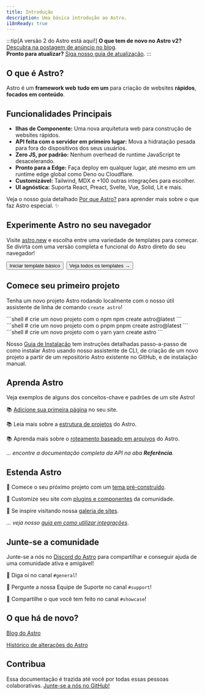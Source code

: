 ```yaml
---
title: Introdução
description: Uma básica introdução ao Astro.
i18nReady: true
---
```


:::tip[A versão 2 do Astro está aqui!]
**O que tem de novo no Astro v2?** [Descubra na postagem de anúncio no blog](https://astro.build/blog/astro-2/).  
**Pronto para atualizar?** [Siga nosso guia de atualização](/pt-br/guides/upgrade-to/v2/).
:::

<h2>O que é Astro?</h2>

Astro é um **framework web** **tudo em um** para criação de websites **rápidos**, **focados em conteúdo**.

## Funcionalidades Principais

- **Ilhas de Componente:** Uma nova arquitetura web para construção de websites rápidos.
- **API feita com o servidor em primeiro lugar:** Mova a hidratação pesada para fora do dispositivos dos seus usuários.
- **Zero JS, por padrão:** Nenhum overhead de runtime JavaScript te desacelerando.
- **Pronto para a Edge:** Faça deploy em qualquer lugar, até mesmo em um runtime edge global como Deno ou Cloudflare.
- **Customizável:** Tailwind, MDX e +100 outras integrações para escolher.
- **UI agnóstica:** Suporta React, Preact, Svelte, Vue, Solid, Lit e mais.

Veja o nosso guia detalhado [Por que Astro?](/pt-br/concepts/why-astro/) para aprender mais sobre o que faz Astro especial. ✨

## Experimente Astro no seu navegador

Visite [astro.new](https://astro.new/) e escolha entre uma variedade de templates para começar. Se divirta com uma versão completa e funcional do Astro direto do seu navegador!

<div style="display: flex; flex-wrap: wrap; gap: 0.5rem;">
    <Button href="https://astro.new/basics?on=stackblitz">Iniciar template básico</Button>
    <Button variant="outline" href="https://astro.new/">Veja todos os templates →</Button>
</div>

## Comece seu primeiro projeto

Tenha um novo projeto Astro rodando localmente com o nosso útil assistente de linha de comando `create astro`!

<PackageManagerTabs>
  <Fragment slot="npm">
  ```shell
  # crie um novo projeto com o npm
  npm create astro@latest
  ```
  </Fragment>
  <Fragment slot="pnpm">
  ```shell
  # crie um novo projeto com o pnpm
  pnpm create astro@latest
  ```
  </Fragment>
  <Fragment slot="yarn">
  ```shell
  # crie um novo projeto com o yarn
  yarn create astro
  ```
  </Fragment>
</PackageManagerTabs>

Nosso [Guia de Instalação](/pt-br/install/auto/) tem instruções detalhadas passo-a-passo de como instalar Astro usando nosso assistente de CLI, de criação de um novo projeto a partir de um repositório Astro existente no GitHub, e de instalação manual.


## Aprenda Astro

Veja exemplos de alguns dos conceitos-chave e padrões de um site Astro!

📚 [Adicione sua primeira página](/pt-br/core-concepts/astro-pages/) no seu site.

📚 Leia mais sobre a [estrutura de projetos](/pt-br/core-concepts/project-structure/) do Astro.

📚 Aprenda mais sobre o [roteamento baseado em arquivos](/pt-br/core-concepts/routing/) do Astro.

*... encontre a documentação completa da API na aba **Referência**.*


## Estenda Astro

🧰 Comece o seu próximo projeto com um [tema pré-construído](https://astro.build/themes).

🧰 Customize seu site com [plugins e componentes](https://astro.build/integrations/) da comunidade.

🧰 Se inspire visitando nossa [galeria de sites](https://astro.build/showcase).

*... veja nosso [guia em como utilizar integrações](/pt-br/guides/integrations-guide/)*.



## Junte-se a comunidade

Junte-se a nós no [Discord do Astro](https://astro.build/chat) para compartilhar e conseguir ajuda de uma comunidade ativa e amigável!

💬 Diga oi no canal `#general`!

💬 Pergunte a nossa Equipe de Suporte no canal `#support`!

💬 Compartilhe o que você tem feito no canal `#showcase`!


## O que há de novo?

[Blog do Astro](https://astro.build/blog/)

[Histórico de alterações do Astro](https://github.com/withastro/astro/blob/main/packages/astro/CHANGELOG.md)


## Contribua

Essa documentação é trazida até você por todas essas pessoas colaborativas. [Junte-se a nós no GitHub!](https://github.com/withastro/docs)

<ContributorList githubRepo="withastro/docs" />
